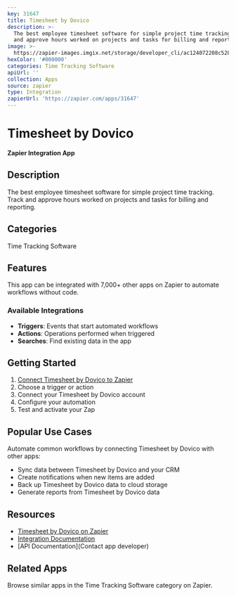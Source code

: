 ```yaml
---
key: 31647
title: Timesheet by Dovico
description: >-
  The best employee timesheet software for simple project time tracking. Track
  and approve hours worked on projects and tasks for billing and reporting.
image: >-
  https://zapier-images.imgix.net/storage/developer_cli/ac124072208c52805205873f69110928.png?auto=format%2Ccompress&ixlib=python-3.0.0&q=50
hexColor: '#000000'
categories: Time Tracking Software
apiUrl: ''
collection: Apps
source: zapier
type: Integration
zapierUrl: 'https://zapier.com/apps/31647'
---
```

# Timesheet by Dovico

**Zapier Integration App**

## Description

The best employee timesheet software for simple project time tracking. Track and approve hours worked on projects and tasks for billing and reporting.

## Categories

Time Tracking Software

## Features

This app can be integrated with 7,000+ other apps on Zapier to automate workflows without code.

### Available Integrations

- **Triggers**: Events that start automated workflows
- **Actions**: Operations performed when triggered
- **Searches**: Find existing data in the app

## Getting Started

1. [Connect Timesheet by Dovico to Zapier](https://zapier.com/apps/31647)
2. Choose a trigger or action
3. Connect your Timesheet by Dovico account
4. Configure your automation
5. Test and activate your Zap

## Popular Use Cases

Automate common workflows by connecting Timesheet by Dovico with other apps:

- Sync data between Timesheet by Dovico and your CRM
- Create notifications when new items are added
- Back up Timesheet by Dovico data to cloud storage
- Generate reports from Timesheet by Dovico data

## Resources

- [Timesheet by Dovico on Zapier](https://zapier.com/apps/31647)
- [Integration Documentation](https://zapier.com/apps/31647/integrations)
- [API Documentation](Contact app developer)

## Related Apps

Browse similar apps in the Time Tracking Software category on Zapier.
